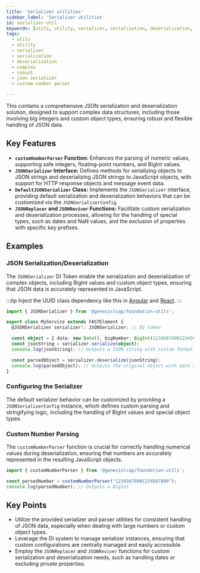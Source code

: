 ```yaml
---
title: 'Serializer utilities'
sidebar_label: 'Serializer utilities'
id: serializer-util
keywords: [utils, utility, serializer, serialization, deserialization, complex, robust]
tags:
  - utils
  - utility
  - serializer
  - serialization
  - deserialization
  - complex
  - robust
  - json serializer
  - custom number parser

---
```


This contains a comprehensive JSON serialization and deserialization solution, designed to support complex data structures, including those involving big integers and custom object types, ensuring robust and flexible handling of JSON data.

## Key Features

- **`customNumberParser` Function:** Enhances the parsing of numeric values, supporting safe integers, floating-point numbers, and BigInt values.
- **`JSONSerializer` Interface:** Defines methods for serializing objects to JSON strings and deserializing JSON strings to JavaScript objects, with support for HTTP response objects and message event data.
- **`DefaultJSONSerializer` Class:** Implements the `JSONSerializer` interface, providing default serialization and deserialization behaviors that can be customized via the `JSONSerializerConfig`.
- **`JSONReplacer` and `JSONReviver` Functions:** Facilitate custom serialization and deserialization processes, allowing for the handling of special types, such as dates and NaN values, and the exclusion of properties with specific key prefixes.

## Examples

### JSON Serialization/Deserialization

The `JSONSerializer` DI Token enable the serialization and deserialization of complex objects, including BigInt values and custom object types, ensuring that JSON data is accurately represented in JavaScript.

:::tip
Inject the UUID class dependency like this in [Angular](../../framework-integration/client-framework-integration-angular/#dependency-injection)
and [React](../../framework-integration/client-framework-integration-react/#dependency-injection).
:::

```typescript
import { JSONSerializer } from '@genesislcap/foundation-utils';

export class MyService extends FASTElement {
  @JSONSerializer serializer!: JSONSerializer; // DI token

  const object = { date: new Date(), bigNumber: BigInt(12345678901234567890) };
  const jsonString = serializer.serialize(object);
  console.log(jsonString); // Outputs a JSON string with custom formatting

  const parsedObject = serializer.deserialize(jsonString);
  console.log(parsedObject); // Outputs the original object with date and bigNumber correctly parsed
}
```

### Configuring the Serializer

The default serializer behavior can be customized by providing a `JSONSerializerConfig` instance, which defines custom parsing and stringifying logic, including the handling of BigInt values and special object types.

### Custom Number Parsing

The `customNumberParser` function is crucial for correctly handling numerical values during deserialization, ensuring that numbers are accurately represented in the resulting JavaScript objects.

```typescript
import { customNumberParser } from '@genesislcap/foundation-utils';

const parsedNumber = customNumberParser("12345678901234567890");
console.log(parsedNumber); // Outputs a BigInt
```

## Key Points

- Utilize the provided serializer and parser utilities for consistent handling of JSON data, especially when dealing with large numbers or custom object types.
- Leverage the DI system to manage serializer instances, ensuring that custom configurations are centrally managed and easily accessible.
- Employ the `JSONReplacer` and `JSONReviver` functions for custom serialization and deserialization needs, such as handling dates or excluding private properties.

